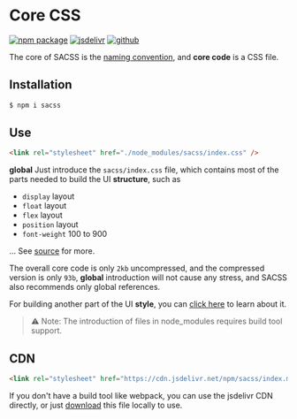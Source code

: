 # Core CSS

[![npm package][npm-badge]][npm-url]
[![jsdelivr][jsdelivr-badge]][jsdelivr-url]
[![github][git-badge]][git-url]

[npm-badge]: https://img.shields.io/npm/v/sacss.svg
[npm-url]: https://www.npmjs.org/package/sacss
[npm-downloads]: https://img.shields.io/npm/dw/sacss
[git-url]: https://github.com/s-acss/sacss
[git-badge]: https://img.shields.io/github/stars/s-acss/sacss.svg?style=social
[jsdelivr-badge]: https://data.jsdelivr.com/v1/package/npm/sacss/badge
[jsdelivr-url]: https://www.jsdelivr.com/package/npm/sacss

The core of SACSS is the [naming convention](./guides.name), and **core code** is a CSS file.

## Installation

```bash
$ npm i sacss
```

## Use

```html
<link rel="stylesheet" href="./node_modules/sacss/index.css" />
```

**global** Just introduce the `sacss/index.css` file, which contains most of the parts needed to build the UI **structure**, such as

- `display` layout
- `float` layout
- `flex` layout
- `position` layout
- `font-weight` 100 to 900

... See [source](https://cdn.jsdelivr.net/npm/sacss/index.css) for more.

The overall core code is only `2kb` uncompressed, and the compressed version is only `93b`, **global** introduction will not cause any stress, and SACSS also recommends only global references.

For building another part of the UI **style**, you can [click here](./guides.custom) to learn about it.

> ⚠️ Note: The introduction of files in node_modules requires build tool support.

## CDN

```html
<link rel="stylesheet" href="https://cdn.jsdelivr.net/npm/sacss/index.min.css" />
```

If you don't have a build tool like webpack, you can use the jsdelivr CDN directly, or just [download](https://cdn.jsdelivr.net/npm/sacss/index.min.css) this file locally to use.

